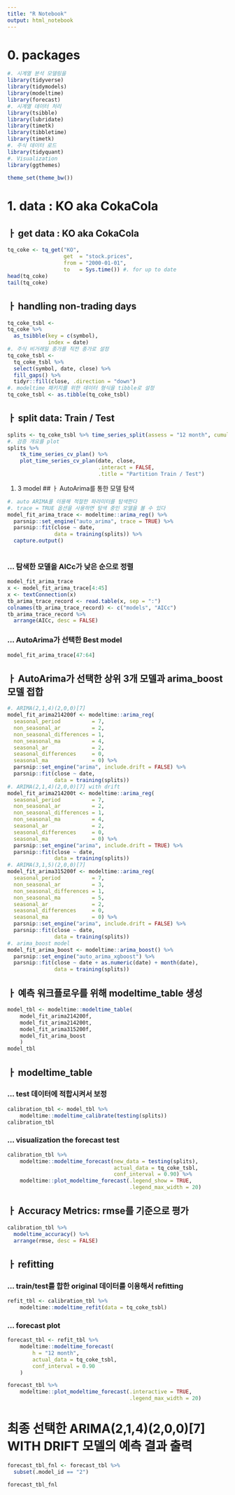 ```yaml
---
title: "R Notebook"
output: html_notebook
---
```

# 0. packages
```r
#. 시계열 분석 모델링을
library(tidyverse)
library(tidymodels)
library(modeltime)
library(forecast)
#. 시계열 데이터 처리
library(tsibble)
library(lubridate)
library(timetk)
library(tibbletime)
library(timetk)
#. 주식 데이터 로드
library(tidyquant)
#. Visualization
library(ggthemes)

theme_set(theme_bw())
```

# 1. data : KO aka CokaCola
## ㅏ get data : KO aka CokaCola
```r
tq_coke <- tq_get("KO",
                  get  = "stock.prices",
                  from = "2000-01-01",
                  to   = Sys.time()) #. for up to date
head(tq_coke)
tail(tq_coke)
```

## ㅏ handling non-trading days
```r
tq_coke_tsbl <-
tq_coke %>%
  as_tsibble(key = c(symbol),
             index = date)
#. 주식 비거래일 종가를 직전 종가로 설정
tq_coke_tsbl <-
  tq_coke_tsbl %>%
  select(symbol, date, close) %>%
  fill_gaps() %>% 
  tidyr::fill(close, .direction = "down")
#. modeltime 패키지를 위한 데이터 형식을 tibble로 설정
tq_coke_tsbl <- as.tibble(tq_coke_tsbl)
```

## ㅏ split data: Train / Test
```r
splits <- tq_coke_tsbl %>% time_series_split(assess = "12 month", cumulative = TRUE)
#. 검증 개요를 plot
splits %>% 
    tk_time_series_cv_plan() %>% 
    plot_time_series_cv_plan(date, close,
                             .interact = FALSE, 
                             .title = "Partition Train / Test")
```
#. 3 model
## ㅏ AutoArima를 통한 모델 탐색
```r
#. auto ARIMA를 이용해 적절한 파라미터를 탐색한다 
#. trace = TRUE 옵션을 사용하면 탐색 중인 모델을 볼 수 있다
model_fit_arima_trace <- modeltime::arima_reg() %>%
  parsnip::set_engine("auto_arima", trace = TRUE) %>%
  parsnip::fit(close ~ date, 
               data = training(splits)) %>%
  capture.output()
  
```
### ... 탐색한 모델을 AICc가 낮은 순으로 정렬
```r
model_fit_arima_trace 
x <- model_fit_arima_trace[4:45]
x <- textConnection(x) 
tb_arima_trace_record <- read.table(x, sep = ":")
colnames(tb_arima_trace_record) <- c("models", "AICc")
tb_arima_trace_record %>%
  arrange(AICc, desc = FALSE)
```
### ... AutoArima가 선택한 Best model
```r
model_fit_arima_trace[47:64]
```
## ㅏ AutoArima가 선택한 상위 3개 모델과 arima_boost 모델 접합
```r
#. ARIMA(2,1,4)(2,0,0)[7]
model_fit_arima214200f <- modeltime::arima_reg(
  seasonal_period          = 7,
  non_seasonal_ar          = 2,
  non_seasonal_differences = 1,
  non_seasonal_ma          = 4,
  seasonal_ar              = 2,
  seasonal_differences     = 0,
  seasonal_ma              = 0) %>%
  parsnip::set_engine("arima", include.drift = FALSE) %>%
  parsnip::fit(close ~ date, 
               data = training(splits))
#. ARIMA(2,1,4)(2,0,0)[7] with drift
model_fit_arima214200t <- modeltime::arima_reg(
  seasonal_period          = 7,
  non_seasonal_ar          = 2,
  non_seasonal_differences = 1,
  non_seasonal_ma          = 4,
  seasonal_ar              = 2,
  seasonal_differences     = 0,
  seasonal_ma              = 0) %>%
  parsnip::set_engine("arima", include.drift = TRUE) %>%
  parsnip::fit(close ~ date, 
               data = training(splits))
#. ARIMA(3,1,5)(2,0,0)[7]
model_fit_arima315200f <- modeltime::arima_reg(
  seasonal_period          = 7,
  non_seasonal_ar          = 3,
  non_seasonal_differences = 1,
  non_seasonal_ma          = 5,
  seasonal_ar              = 2,
  seasonal_differences     = 0,
  seasonal_ma              = 0) %>%
  parsnip::set_engine("arima", include.drift = FALSE) %>%
  parsnip::fit(close ~ date, 
               data = training(splits))
#. arima_boost model
model_fit_arima_boost <- modeltime::arima_boost() %>%
  parsnip::set_engine("auto_arima_xgboost") %>%
  parsnip::fit(close ~ date + as.numeric(date) + month(date), 
               data = training(splits))

```

## ㅏ 예측 워크플로우를 위해 modeltime_table 생성
```r
model_tbl <- modeltime::modeltime_table(
    model_fit_arima214200f,
    model_fit_arima214200t,
    model_fit_arima315200f,
    model_fit_arima_boost
    )
model_tbl
```
## ㅏ modeltime_table
### ... test 데이터에 적합시켜서 보정
```r
calibration_tbl <- model_tbl %>%
    modeltime::modeltime_calibrate(testing(splits)) 
calibration_tbl
```
### ... visualization the forecast test
```r
calibration_tbl %>%
    modeltime::modeltime_forecast(new_data = testing(splits), 
                                  actual_data = tq_coke_tsbl,
                                  conf_interval = 0.90) %>%
    modeltime::plot_modeltime_forecast(.legend_show = TRUE, 
                                       .legend_max_width = 20)
```
## ㅏ  Accuracy Metrics: rmse를 기준으로 평가
```r
calibration_tbl %>%
  modeltime_accuracy() %>%
  arrange(rmse, desc = FALSE)
```
## ㅏ refitting
### ... train/test를 합한 original 데이터를 이용해서 refitting
```r
refit_tbl <- calibration_tbl %>%
    modeltime::modeltime_refit(data = tq_coke_tsbl)
```

### ... forecast plot 
```r
forecast_tbl <- refit_tbl %>%
    modeltime::modeltime_forecast(
        h = "12 month",
        actual_data = tq_coke_tsbl,
        conf_interval = 0.90
    ) 

forecast_tbl %>%
    modeltime::plot_modeltime_forecast(.interactive = TRUE,
                                       .legend_max_width = 20)
```

# 최종 선택한 ARIMA(2,1,4)(2,0,0)[7] WITH DRIFT 모델의 예측 결과 출력
```r
forecast_tbl_fnl <- forecast_tbl %>%
  subset(.model_id == "2") 

forecast_tbl_fnl
```


